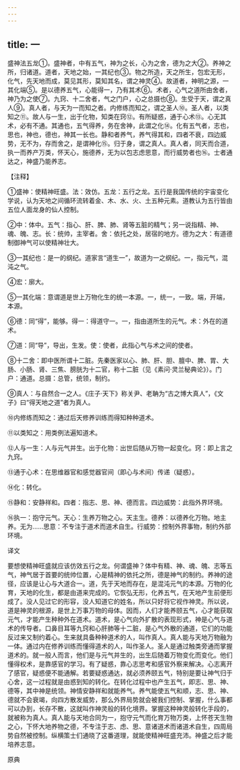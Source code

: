 ```yaml
---
---
---
```

title: 一
---



盛神法五龙①。盛神者，中有五气，神为之长，心为之舍，德为之大②。养神之所，归诸道。道者，天地之始，一其纪也③。物之所造，天之所生，包宏无形，化气，先天地而成，莫见其形，莫知其名，谓之神灵④。故道者，神明之源，一其化端⑤。是以德养五气，心能得一，乃有其术⑥。术者，心气之道所由舍者，神乃为之使⑦。九窍、十二舍者，气之门户，心之总摄也⑧。生受于天，谓之真人⑨。真人者，与天为一而知之者。内修练而知之，谓之圣人⑩。圣人者，以类知之⑪。故人与一生，出于化物，知类在窍⑫。有所疑惑，通于心术⑬。心无其术，必有不通。其通也，五气得养，务在舍神，此谓之化⑭。化有五气者，志也，思也，神也，德也，神其一长也。静和者养气，养气得其和，四者不衰，四边威势，无不为，存而舍之，是谓神化⑮。归于身，谓之真人。真人者，同天而合道，执一而养产万类，怀天心，施德养，无为以包志虑思意，而行威势者也⑯。士者通达之，神盛乃能养志。

【注释】

①盛神：使精神旺盛。法：效仿。五龙：五行之龙。五行是我国传统的宇宙变化学说，认为天地之间循环流转着金、木、水、火、土五种元素。道教认为五行皆由五位人面龙身的仙人控制。

②中：体中。五气：指心、肝、脾、肺、肾等五脏的精气；另一说指精、神、魂、魄、志。长：统帅，主宰者。舍：依托之处，居宿的地方。德为之大：有道德制御神气可以使精神壮大。

③一其纪也：是一的纲纪。道家言“道生一”，故道为一之纲纪。一，指元气，混沌之气。

④宏：廓大。

⑤一其化端：意谓道是世上万物化生的统一本源。一，统一，一致。端，开端，本源。

⑥德：同“得”，能够。得一：得道守一。一，指由道所生的元气。术：外在的道术。

⑦道：同“导”，导出，生发。使：使者，此指心气与术之间的使者。

⑧十二舍：即中医所谓十二脏。先秦医家以心、肺、肝、胆、膻中、脾、胃、大肠、小肠、肾、三焦、膀胱为十二官，称十二脏（见《素问·灵兰秘典论》）。门户：通道。总摄：总管，统领，制约。

⑨真人：与自然合一之人。《庄子·天下》称关尹、老聃为“古之博大真人”，《文子》曰“得天地之道”者为真人。

⑩内修练而知之：通过后天修养训练而得知种种道术。

⑪以类知之：用类例法遍知道术。

⑫人与一生：人与元气并生。出于化物：出世后随从万物一起变化。窍：即上言之九窍。

⑬通于心术：在思维器官和感觉器官间（即心与术间）传递（疑惑）。

⑭化：转化。

⑮静和：安静祥和。四者：指志、思、神、德而言。四边威势：此指外界环境。

⑯执一：抱守元气。天心：生养万物之心。天主生。德养：以德养化万物。地主养。无为……思意：不专注于道术而道术自生。行威势：控制外界事物，制约外部环境。

译文

要想使精神旺盛就应该仿效五行之龙。何谓盛神？体中有精、神、魂、魄、志等五气，神气居于首要的统帅位置，心是精神的依托之所，德是神气的制约。养神的途径，应该是让心与大道合一。道，先于天地而存在，是混沌元气的本源。万物的化育，天地的化生，都是由道来完成的。它恢弘无形，化养五气，在天地产生前便形成了。没人见过它的形容，没人知道它的姓名，所以只好将它视作神灵。所以说，道是神灵的根源，是世上万事万物的母体。因而，人们才能养颐五气，心才能获取元气，才能产生种种外在道术。道术，是心气向外扩散的表现形式，神是心气与道术的传导者。口鼻目耳等九窍和心肝肺等十二脏，是心气外散的通道，它们的功能反过来又制约着心。生来就具备种种道术的人，叫作真人。真人能与天地万物融为一体。通过内在修养训练而懂得道术的人，叫作圣人。圣人是通过触类旁通而掌握道术的。就一般人而言，他们是与元气并生的，出生后随着万物变化而变化。他们懂得权术，是靠感官的学习。有了疑惑，靠心志思考和感官外察来解决。心志离开了感官，疑惑便不能通解。若要疑惑通达，就必须养颐五气，特别是要让神气归于心舍，这一过程就是由惑到知的转化。在转化过程中也产生五气，即志、思、神、德等，其中神是统领。神情安静祥和就能养气。养气能使五气和顺，志、思、神、德就不会衰竭，向四方散发威势，那么外界局势就会被我们控制、掌握，什么事都可以办到，长存不散，这就叫作神灵般的转化境界。掌握这种神灵般转化手段的，就被称为真人。真人能与天地合同为一，抱守元气而化育万物万类，上怀苍天生物之心，下怀大地养物之德，不专注于志、虑、思、意诸道术而诸道术自生，四周局势自然被控制。纵横策士们通晓了这番道理，就能使精神旺盛充沛。神盛之后才能培养志意。

原典